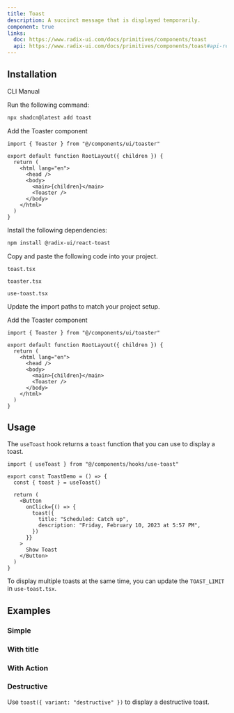 ```yaml
---
title: Toast
description: A succinct message that is displayed temporarily.
component: true
links:
  doc: https://www.radix-ui.com/docs/primitives/components/toast
  api: https://www.radix-ui.com/docs/primitives/components/toast#api-reference
---
```


<ComponentPreview name="toast-demo" />

## Installation

<Tabs defaultValue="cli">

<TabsList>
  <TabsTrigger value="cli">CLI</TabsTrigger>
  <TabsTrigger value="manual">Manual</TabsTrigger>
</TabsList>
<TabsContent value="cli">

<Steps>

<Step>Run the following command:</Step>

```bash
npx shadcn@latest add toast
```

<Step>Add the Toaster component</Step>

```tsx title="app/layout.tsx" {1,9}
import { Toaster } from "@/components/ui/toaster"

export default function RootLayout({ children }) {
  return (
    <html lang="en">
      <head />
      <body>
        <main>{children}</main>
        <Toaster />
      </body>
    </html>
  )
}
```

</Steps>

</TabsContent>

<TabsContent value="manual">

<Steps>

<Step>Install the following dependencies:</Step>

```bash
npm install @radix-ui/react-toast
```

<Step>Copy and paste the following code into your project.</Step>

`toast.tsx`

<ComponentSource name="toast" />

`toaster.tsx`

<ComponentSource name="toast" fileName="toaster" />

`use-toast.tsx`

<ComponentSource name="toast" fileName="use-toast" />

<Step>Update the import paths to match your project setup.</Step>

<Step>Add the Toaster component</Step>

```tsx title="app/layout.tsx" {1,9}
import { Toaster } from "@/components/ui/toaster"

export default function RootLayout({ children }) {
  return (
    <html lang="en">
      <head />
      <body>
        <main>{children}</main>
        <Toaster />
      </body>
    </html>
  )
}
```

</Steps>

</TabsContent>

</Tabs>

## Usage

The `useToast` hook returns a `toast` function that you can use to display a toast.

```tsx
import { useToast } from "@/components/hooks/use-toast"
```

```tsx {2,7-10}
export const ToastDemo = () => {
  const { toast } = useToast()

  return (
    <Button
      onClick={() => {
        toast({
          title: "Scheduled: Catch up",
          description: "Friday, February 10, 2023 at 5:57 PM",
        })
      }}
    >
      Show Toast
    </Button>
  )
}
```

<Callout>

To display multiple toasts at the same time, you can update the `TOAST_LIMIT` in `use-toast.tsx`.

</Callout>

## Examples

### Simple

<ComponentPreview name="toast-simple" />

### With title

<ComponentPreview name="toast-with-title" />

### With Action

<ComponentPreview name="toast-with-action" />

### Destructive

Use `toast({ variant: "destructive" })` to display a destructive toast.

<ComponentPreview name="toast-destructive" />
